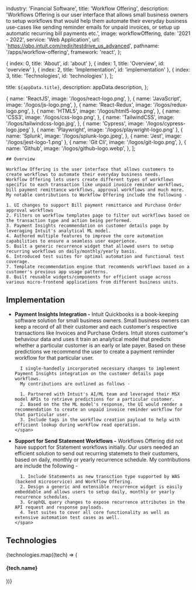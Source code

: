
  industry: 'Financial Software',
  title: 'Workflow Offering',
  description: 'Workflows Offering is our user interface that allows small business owners to setup workflows that would help them automate their everyday business use-cases like sending reminder emails for unpaid invoices, or setup up automatic recurring bill payments etc.',
  image: workflowOffering,
  date: '2021 - 2022',
  service: 'Web Application',
  url: 'https://qbo.intuit.com/redir/testdrive_us_advanced',
  pathname: '/apps/workflow-offering',
  framework: 'react',
};

  { index: 0, title: 'About', id: 'about' },
  { index: 1, title: 'Overview', id: 'overview' },
  { index: 2, title: 'Implementation', id: 'implementation' },
  { index: 3, title: 'Technologies', id: 'technologies' },
];

  title: `${appData.title}`,
  description: appData.description,
};

  {
    name: 'ReactJS',
    image: '/logos/react-logo.png',
  },
  {
    name: 'JavaScript',
    image: '/logos/js-logo.png',
  },
  {
    name: 'React-Redux',
    image: '/logos/redux-logo.png',
  },
  {
    name: 'HTML5',
    image: '/logos/html5-logo.png',
  },
  {
    name: 'CSS3',
    image: '/logos/css-logo.png',
  },
  {
    name: 'TailwindCSS',
    image: '/logos/tailwindcss-logo.jpg',
  },
  { 
    name: 'Cypress', 
    image: '/logos/cypress-logo.jpeg' 
  },
  { 
    name: 'Playwright', 
    image: '/logos/playwright-logo.png' 
  },
  {
    name: 'Splunk',
    image: '/logos/splunk-logo.jpeg',
  },
  { 
    name: 'Jest', 
    image: '/logos/jest-logo-1.png' 
  },
  {
    name: 'Git Cli',
    image: '/logos/git-logo.png',
  },
  {
    name: 'Github',
    image: '/logos/github-logo.webp',
  },
];


<Container>

<Border className="my-8" />

  <Section id="overview">

    ## Overview

    Workflow Offering is the user interface that allows customers to create workflows to automate their everyday business needs.
    Workflow Offering lets users create different types of workflows specific to each transaction like unpaid invoice reminder workflows, bill payment remittance workflows, approval workflows and much more.
    My notable contributions to Workflow Offering include the following -

    1. UI changes to support Bill payment remittance and Purchase Order approval workflows
    2. Filters on workflow templates page to filter out workflows based on the transaction type and action being performed.
    3. Payment Insights recommendation on customer details page by leveraging Intuit's analytical ML model.
    4. Authored multiple features to improve the core automation capabilities to ensure a seamless user experience. 
    5. Built a generic recurrence widget that allowed users to setup recurring workflows on daily/monthly/yearly basis.
    6. Introduced test suites for optimal automation and functional test coverage.
    7. Template recommendation engine that recommends workflows based on a customer's previous app usage patterns.
    8. Built reusable widgets/components for efficient usage across various micro-frontend applications from different business units.

  </Section>

<Border className="my-8" />

<Section id="implementation">

## Implementation

<AppSolution href={appData.url}>

<ul role="list" className="mt-6 space-y-8">
  <li>
    <span>
      <strong className="font-semibold text-blue-100">Payment Insights Integration -</strong> 
      Intuit Quickbooks is a book-keeping software solution for small business owners. Small business owners can keep a record of all their customer and each customer's respective transactions like Invoices and Purchase Orders.
      Intuit stores customer's behaviour data and uses it train an analytical model that predicts whether a particular customer is an early or late payer.
      Based on these predictions we recommend the user to create a payment reminder workflow for that particular user.

      I single-handedly incorporated necessary changes to implement Payment Insights integration on the customer details page workflows. 
      My contributions are outlined as follows -

      1. Partnered with Intuit's AI/ML team and leveraged their MSX model APIs to retrieve predictions for a particular customer.
      2. Based on the the ML model's response, the UI would render a recommendation to create an unpaid invoice reminder workflow for that particular user.
      3. Include tags in the workflow creation payload to help with efficient lookup during workflow read operation.
    </span>
  </li>
  <li>
    <span>
      <strong className="font-semibold text-blue-100">Support for Send Statement Workflows -</strong> 
      Workflows Offering did not have support for Statement workflows initially. Our users needed an efficient solution to send out recurring statemets to their customers, based on daily, monthly or yearly recurrence schedule.
      My contributions are include the following -

      1. Include Statements as new transction type supported by WAS (backend microservice) and Workflow Offering.
      2. Design a generic and extensible recurrence widget is easily embeddable and allows users to setup daily, monthly or yearly recurrence schedules.
      3. GraphQL query changes to expose recurrence attributes in the API request and response payloads.
      4. Test suites to cover all core functionality as well as extensive automation test cases as well.
    </span>
  </li>
</ul>

</AppSolution>
</Section>

<Border className="my-8" />

<Section id="technologies">

## Technologies

<FadeInStagger className="flex gap-4 mt-6 flex-wrap" faster once>
  {technologies.map((tech) => (
    <FadeIn key={tech.name}>
      <div className="mt-auto text-center">
        <Image
          src={tech.image}
          className="object-contain rounded-md m-auto"
          alt=""
          height={64}
          width={64}
          style={{
            width: 64,
            height: 64,
          }}
        />
        <h4 className="text-sm font-semibold tracking-tight text-[#525df3] text-center bg-white rounded-full w-min px-2 m-2 mx-auto">{tech.name}</h4>
      </div>
    </FadeIn>
  ))}
</FadeInStagger>

</Section>

</Container>